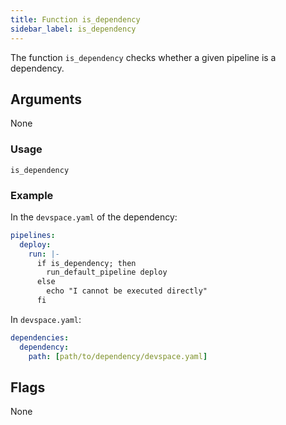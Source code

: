 ```yaml
---
title: Function is_dependency
sidebar_label: is_dependency
---
```


The function `is_dependency` checks whether a given pipeline is a dependency.

## Arguments

None

### Usage

```
is_dependency

```

### Example

In the `devspace.yaml` of the dependency:

```yaml
pipelines:
  deploy:
    run: |-
      if is_dependency; then
        run_default_pipeline deploy
      else
        echo "I cannot be executed directly"
      fi
```

In `devspace.yaml`:

```yaml
dependencies:
  dependency:
    path: [path/to/dependency/devspace.yaml]
```

## Flags

None
